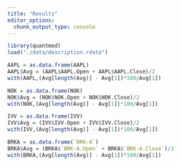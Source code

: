 ```yaml
---
title: "Results"
editor_options: 
  chunk_output_type: console
---
```


```r
library(quantmod)
load("./data/description.rdata")
```

```r
AAPL = as.data.frame(AAPL)
AAPL$Avg = (AAPL$AAPL.Open + AAPL$AAPL.Close)/2 
with(AAPL,(Avg[length(Avg)] - Avg[1])*100/Avg[1])

```

```r
NOK = as.data.frame(NOK)
NOK$Avg = (NOK$NOK.Open + NOK$NOK.Close)/2 
with(NOK,(Avg[length(Avg)] - Avg[1])*100/Avg[1])

```

```r
IVV = as.data.frame(IVV)
IVV$Avg = (IVV$IVV.Open + IVV$IVV.Close)/2 
with(IVV,(Avg[length(Avg)] - Avg[1])*100/Avg[1])

```

```r
BRKA = as.data.frame(`BRK-A`)
BRKA$Avg = (BRKA$`BRK-A.Open` + BRKA$`BRK-A.Close`)/2 
with(BRKA,(Avg[length(Avg)] - Avg[1])*100/Avg[1])

```
